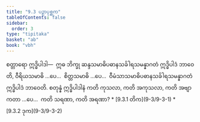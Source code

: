 ```yaml
---
title: "9.3 ပဉှာပုစ္ဆက"
tableOfContents: false
sidebar:
  order: 3
type: "tipitaka"
basket: "ab"
book: "vbh"
---
```



<DynamicBreadcrumb />

<Division number="462" book="vbh" e="ch" v="30" p="233">

<Paragraph number="1525" book="vbh">
စတ္တာရော ဣဒ္ဓိပါဒါ—  ဣဓ ဘိက္ခု ဆန္ဒသမာဓိပဓာနသင်္ခါရသမန္နာဂတံ ဣဒ္ဓိပါဒံ ဘာဝေတိ, ဝီရိယသမာဓိ …ပေ…  စိတ္တသမာဓိ …ပေ…  ဝီမံသာသမာဓိပဓာနသင်္ခါရသမန္နာဂတံ ဣဒ္ဓိပါဒံ ဘာဝေတိ.


</Paragraph>

</Division>
<Division number="463" book="vbh" e="ch" v="30" p="233">

<Paragraph number="1526" book="vbh">
စတုန္နံ ဣဒ္ဓိပါဒါနံ ကတိ ကုသလာ, ကတိ အကုသလာ, ကတိ အဗျာကတာ …ပေ…  ကတိ သရဏာ, ကတိ အရဏာ?

</Paragraph>
</Division>

<TableOfContents book="vbh" section="9.3">
* [9.3.1 တိက](9-3/9-3-1)
* [9.3.2 ဒုက](9-3/9-3-2)
</TableOfContents>